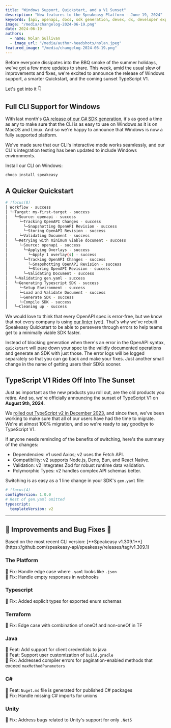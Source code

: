 ```yaml
---
title: "Windows Support, Quickstart, and a V1 Sunset"
description: "New features to the Speakeasy Platform - June 19, 2024"
keywords: [api, openapi, docs, sdk generation, devex, dx, developer experience]
image: "/media/changelog-2024-06-19.png"
date: 2024-06-19
authors:
  - name: Nolan Sullivan
  - image_url: "/media/author-headshots/nolan.jpeg"
featured_image: "/media/changelog-2024-06-19.png"
---
```


 

Before everyone dissipates into the BBQ smoke of the summer holidays, we've got a few more updates to share. This week, amid the usual slew of improvements and fixes, we're excited to announce the release of Windows support, a smarter Quickstart, and the coming sunset TypeScript V1.

Let's get into it 👇

## Full CLI Support for Windows

With last month's [GA release of our C# SDK generation](/changelog/changelog-2024-05-01), it's as good a time as any to make sure that the CLI is as easy to use on Windows as it is on MacOS and Linux. And so we're happy to announce that Windows is now a fully supported platform.

We've made sure that our CLI's interactive mode works seamlessly, and our CLI's integration testing has been updated to include Windows environments.

Install our CLI on Windows:

```bash
choco install speakeasy
```

## A Quicker Quickstart

```bash
# !focus(8)
│ Workflow - success
│ └─Target: my-first-target - success
│   └─Source: openapi - success
│     └─Tracking OpenAPI Changes - success
│       └─Snapshotting OpenAPI Revision - success
│       └─Storing OpenAPI Revision - success
│     └─Validating Document - success
│   └─Retrying with minimum viable document - success
│     └─Source: openapi - success
│       └─Applying Overlays - success
│         └─Apply 1 overlay(s) - success
│       └─Tracking OpenAPI Changes - success
│         └─Snapshotting OpenAPI Revision - success
│         └─Storing OpenAPI Revision - success
│       └─Validating Document - success
│   └─Validating gen.yaml - success
│   └─Generating Typescript SDK - success
│     └─Setup Environment - success
│     └─Load and Validate Document - success
│     └─Generate SDK - success
│     └─Compile SDK - success
│   └─Cleaning up - success
```

We would love to think that every OpenAPI spec is error-free, but we know that not every company is using [our linter](/docs/linting/linting) (yet). That's why we've rebuilt Speakeasy Quickstart to be able to persevere through errors to help teams get to a minimally viable SDK faster.

Instead of blocking generation when there's an error in the OpenAPI syntax, `quickstart` will pare down your spec to the validly documented operations and generate an SDK with just those. The error logs will be logged separately so that you can go back and make your fixes. Just another small change in the name of getting users their SDKs sooner.

## TypeScript V1 Rides Off Into The Sunset

Just as important as the new products you roll out, are the old products you retire. And so, we're officially announcing the sunset of TypeScript V1 on **August 9th, 2024**.

We [rolled out TypeScript v2 in December 2023](/post/introducing-universal-ts), and since then, we've been working to make sure that all of our users have had the time to migrate. We're at almost 100% migration, and so we're ready to say goodbye to TypeScript V1.

If anyone needs reminding of the benefits of switching, here's the summary of the changes:

- Dependencies​: v1 used Axios; v2 uses the Fetch API.
- Compatibility​: v2 supports Node.js, Deno, Bun, and React Native.
- Validation​: v2 integrates Zod for robust runtime data validation.
- Polymorphic Types​: v2 handles complex API schemas better.

Switching is as easy as a 1 line change in your SDK's `gen.yaml` file:

```yaml gen.yaml
# !focus(4)
configVersion: 1.0.0
# Rest of gen.yaml omitted
typescript:
  templateVersion: v2
```

---

## 🚢 Improvements and Bug Fixes 🐛

<div className="Callout" data-title="NOTE" data-variant="info">
  Based on the most recent CLI version: [**Speakeasy
  v1.309.1**](https://github.com/speakeasy-api/speakeasy/releases/tag/v1.309.1)
</div>

### The Platform

🐛 Fix: Handle edge case where `.yaml` looks like `.json`\
🐛 Fix: Handle empty responses in webhooks

### Typescript

🐛 Fix: Added explicit types for exported enum schemas

### Terraform

🐛 Fix: Edge case with combination of oneOf and non-oneOf in TF

### Java

🚢 Feat: Add support for client credentials to java \
🚢 Feat: Support user customization of `build.gradle` \
🐛 Fix: Addressed compiler errors for pagination-enabled methods that exceed `maxMethodParameters`

### C#

🚢 Feat: `Nuget.md` file is generated for published C# packages \
🐛 Fix: Handle missing C# imports for unions

### Unity

🐛 Fix: Address bugs related to Unity's support for only `.Net5`
